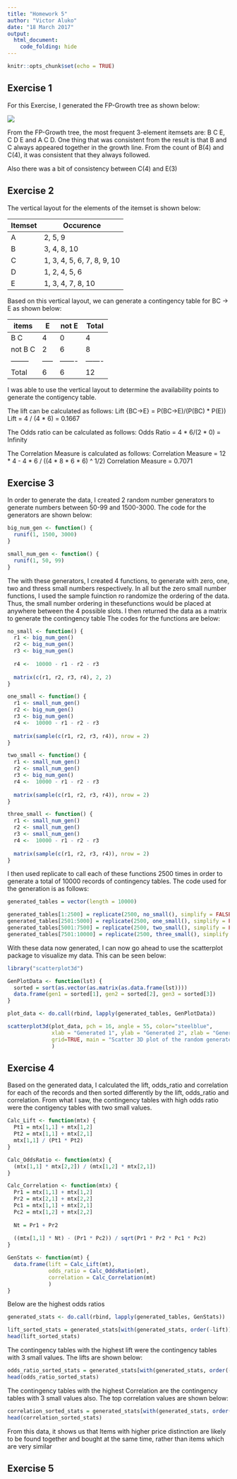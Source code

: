 ```yaml
---
title: "Homework 5"
author: "Victor Aluko"
date: "18 March 2017"
output:
  html_document:
    code_folding: hide
---
```


```r
knitr::opts_chunk$set(echo = TRUE)
```

## Exercise 1

For this Exercise, I generated the FP-Growth tree as shown below:

![](C:/devstore/data_mining/homework5/fp_growth_tree.jpg)

From the FP-Growth tree, the most frequent 3-element itemsets are: B C E, C D E and A C D. One thing that was consistent from the result is that B and C always appeared together in the growth line. From the count of B(4) and C(4), it was consistent that they always followed.

Also there was a bit of consistency between C(4) and E(3)

## Exercise 2

The vertical layout for the elements of the itemset is shown below:

Itemset | Occurence
------- | ---------
  A     |  2, 5, 9
  B     |  3, 4, 8, 10
  C     |  1, 3, 4, 5, 6, 7, 8, 9, 10
  D     |  1, 2, 4, 5, 6
  E     |  1, 3, 4, 7, 8, 10
  
Based on this vertical layout, we can generate a contingency table for BC -> E as shown below:

items    |   E   |  not E  |  Total
-------- | ----- | ------- | -------
   B C   |   4   |   0     |    4
 not B C |   2   |   6     |    8
-------- | ----- | ------- | -------
  Total  |   6   |   6     |    12
  
I was able to use the vertical layout to determine the availability points to generate the contigency table.

The lift can be calculated as follows:
 Lift {BC->E} = P(BC->E)/(P(BC) * P(E))
 Lift = 4 / (4 * 6) = 0.1667
 
The Odds ratio can be calculated as follows:
 Odds Ratio = 4 * 6/(2 \* 0) = Infinity
 
The Correlation Measure is calculated as follows:
 Correlation Measure = 12 \* 4 - 4 * 6 / ((4 \* 8 \* 6 \* 6) ^ 1/2)
 Correlation Measure = 0.7071
 
## Exercise 3

In order to generate the data, I created 2 random number generators to generate numbers between 50-99 and 1500-3000. The code for the generators are shown below:

```r
big_num_gen <- function() {
  runif(1, 1500, 3000)
}

small_num_gen <- function() {
  runif(1, 50, 99)
}
```
 
The with these generators, I created 4 functions, to generate with zero, one, two and thress small numbers respectively. In all but the zero small number functions, I used the sample fuinction ro randomize the ordering of the data. Thus, the small number ordering in thesefunctions would be placed at anywhere between the 4 possible slots. I then returned the data as a matrix to generate the contingency table The codes for the functions are below:

```r

no_small <- function() {
  r1 <- big_num_gen()
  r2 <- big_num_gen()
  r3 <- big_num_gen()
  
  r4 <-  10000 - r1 - r2 - r3
  
  matrix(c(r1, r2, r3, r4), 2, 2)
}

one_small <- function() {
  r1 <- small_num_gen()
  r2 <- big_num_gen()
  r3 <- big_num_gen()
  r4 <-  10000 - r1 - r2 - r3
  
  matrix(sample(c(r1, r2, r3, r4)), nrow = 2)
}

two_small <- function() {
  r1 <- small_num_gen()
  r2 <- small_num_gen()
  r3 <- big_num_gen()
  r4 <-  10000 - r1 - r2 - r3
  
  matrix(sample(c(r1, r2, r3, r4)), nrow = 2)
}

three_small <- function() {
  r1 <- small_num_gen()
  r2 <- small_num_gen()
  r3 <- small_num_gen()
  r4 <-  10000 - r1 - r2 - r3
  
  matrix(sample(c(r1, r2, r3, r4)), nrow = 2)
}

```

I then used replicate to call each of these functions 2500 times in order to generate a total of 10000 records of contingency tables. The code used for the generation is as follows:

```r
generated_tables = vector(length = 10000)

generated_tables[1:2500] = replicate(2500, no_small(), simplify = FALSE)
generated_tables[2501:5000] = replicate(2500, one_small(), simplify = FALSE)
generated_tables[5001:7500] = replicate(2500, two_small(), simplify = FALSE)
generated_tables[7501:10000] = replicate(2500, three_small(), simplify = FALSE)

```

With these data now generated, I can now go ahead to use the scatterplot package to visualize my data. This can be seen below:

```r
library("scatterplot3d")

GenPlotData <- function(lst) {
  sorted = sort(as.vector(as.matrix(as.data.frame(lst))))
  data.frame(gen1 = sorted[1], gen2 = sorted[2], gen3 = sorted[3])
}

plot_data <- do.call(rbind, lapply(generated_tables, GenPlotData))

scatterplot3d(plot_data, pch = 16, angle = 55, color="steelblue", 
              xlab = "Generated 1", ylab = "Generated 2", zlab = "Generated 3",
              grid=TRUE, main = "Scatter 3D plot of the random generated values"
              )

```


## Exercise 4

Based on the generated data, I calculated the lift, odds_ratio and correlation for each of the records and then sorted differently by the lift, odds_ratio and correlation. From what I saw, the contingency tables with high odds ratio were the contigency tables with two small values. 


```r

Calc_Lift <- function(mtx) {
  Pt1 = mtx[1,1] + mtx[1,2]
  Pt2 = mtx[1,1] + mtx[2,1]
  mtx[1,1] / (Pt1 * Pt2)
}

Calc_OddsRatio <- function(mtx) {
  (mtx[1,1] * mtx[2,2]) / (mtx[1,2] * mtx[2,1])
}

Calc_Correlation <- function(mtx) {
  Pr1 = mtx[1,1] + mtx[1,2]
  Pr2 = mtx[2,1] + mtx[2,2]
  Pc1 = mtx[1,1] + mtx[2,1]
  Pc2 = mtx[1,2] + mtx[2,2]
  
  Nt = Pr1 + Pr2
  
  ((mtx[1,1] * Nt) - (Pr1 * Pc2)) / sqrt(Pr1 * Pr2 * Pc1 * Pc2)
}

GenStats <- function(mt) {
  data.frame(lift = Calc_Lift(mt), 
             odds_ratio = Calc_OddsRatio(mt),
             correlation = Calc_Correlation(mt)
             )
}

```

Below are the highest odds ratios

```r
generated_stats <- do.call(rbind, lapply(generated_tables, GenStats))

lift_sorted_stats = generated_stats[with(generated_stats, order(-lift)), ]
head(lift_sorted_stats)
```

The contingency tables with the highest lift were the contingency tables with 3 small values. The lifts are shown below:

```r
odds_ratio_sorted_stats = generated_stats[with(generated_stats, order(-odds_ratio)), ]
head(odds_ratio_sorted_stats)
```


The contingency tables with the highest Correlation are the contingency tables with 3 small values also. The top correlation values are shown below:

```r
correlation_sorted_stats = generated_stats[with(generated_stats, order(-correlation)), ]
head(correlation_sorted_stats)
```

From this data, it shows us that Items with higher price distinction are likely to be found together and bought at the same time, rather than items which are very similar

## Exercise 5


